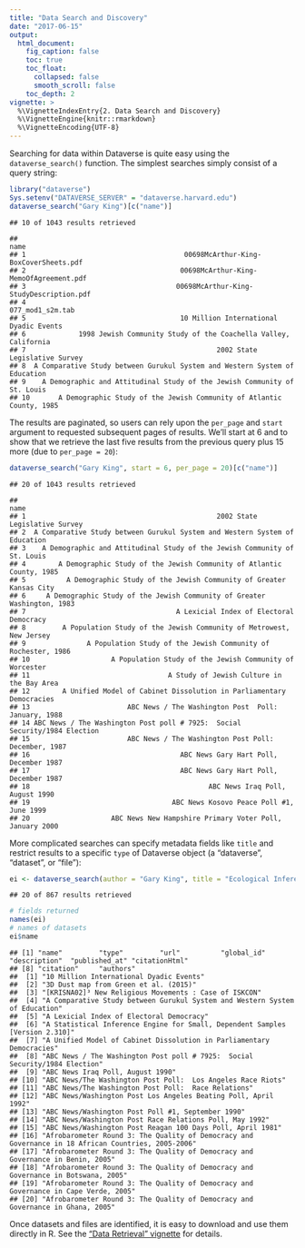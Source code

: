 ```yaml
---
title: "Data Search and Discovery"
date: "2017-06-15"
output:
  html_document:
    fig_caption: false
    toc: true
    toc_float:
      collapsed: false
      smooth_scroll: false
    toc_depth: 2
vignette: >
  %\VignetteIndexEntry{2. Data Search and Discovery}
  %\VignetteEngine{knitr::rmarkdown}
  %\VignetteEncoding{UTF-8}
---
```




Searching for data within Dataverse is quite easy using the `dataverse_search()` function. The simplest searches simply consist of a query string:


```r
library("dataverse")
Sys.setenv("DATAVERSE_SERVER" = "dataverse.harvard.edu")
dataverse_search("Gary King")[c("name")]
```

```
## 10 of 1043 results retrieved
```

```
##                                                                          name
## 1                                       00698McArthur-King-BoxCoverSheets.pdf
## 2                                      00698McArthur-King-MemoOfAgreement.pdf
## 3                                     00698McArthur-King-StudyDescription.pdf
## 4                                                            077_mod1_s2m.tab
## 5                                      10 Million International Dyadic Events
## 6             1998 Jewish Community Study of the Coachella Valley, California
## 7                                               2002 State Legislative Survey
## 8  A Comparative Study between Gurukul System and Western System of Education
## 9    A Demographic and Attitudinal Study of the Jewish Community of St. Louis
## 10       A Demographic Study of the Jewish Community of Atlantic County, 1985
```

The results are paginated, so users can rely upon the `per_page` and `start` argument to requested subsequent pages of results. We'll start at 6 and to show that we retrieve the last five results from the previous query plus 15 more (due to `per_page = 20`):


```r
dataverse_search("Gary King", start = 6, per_page = 20)[c("name")]
```

```
## 20 of 1043 results retrieved
```

```
##                                                                          name
## 1                                               2002 State Legislative Survey
## 2  A Comparative Study between Gurukul System and Western System of Education
## 3    A Demographic and Attitudinal Study of the Jewish Community of St. Louis
## 4        A Demographic Study of the Jewish Community of Atlantic County, 1985
## 5          A Demographic Study of the Jewish Community of Greater Kansas City
## 6     A Demographic Study of the Jewish Community of Greater Washington, 1983
## 7                                     A Lexicial Index of Electoral Democracy
## 8         A Population Study of the Jewish Community of Metrowest, New Jersey
## 9               A Population Study of the Jewish Community of Rochester, 1986
## 10                    A Population Study of the Jewish Community of Worcester
## 11                                  A Study of Jewish Culture in the Bay Area
## 12        A Unified Model of Cabinet Dissolution in Parliamentary Democracies
## 13                        ABC News / The Washington Post  Poll: January, 1988
## 14 ABC News / The Washington Post poll # 7925:  Social Security/1984 Election
## 15                        ABC News / The Washington Post Poll: December, 1987
## 16                                     ABC News Gary Hart Poll, December 1987
## 17                                     ABC News Gary Hart Poll, December 1987
## 18                                            ABC News Iraq Poll, August 1990
## 19                                   ABC News Kosovo Peace Poll #1, June 1999
## 20                    ABC News New Hampshire Primary Voter Poll, January 2000
```

More complicated searches can specify metadata fields like `title` and restrict results to a specific `type` of Dataverse object (a "dataverse", "dataset", or "file"):


```r
ei <- dataverse_search(author = "Gary King", title = "Ecological Inference", type = "dataset", per_page = 20)
```

```
## 20 of 867 results retrieved
```

```r
# fields returned
names(ei)
# names of datasets
ei$name
```

```
## [1] "name"         "type"         "url"          "global_id"    "description"  "published_at" "citationHtml"
## [8] "citation"     "authors"
##  [1] "10 Million International Dyadic Events"
##  [2] "3D Dust map from Green et al. (2015)"
##  [3] "[KRISNA02]³ New Religious Movements : Case of ISKCON"
##  [4] "A Comparative Study between Gurukul System and Western System of Education"
##  [5] "A Lexicial Index of Electoral Democracy"
##  [6] "A Statistical Inference Engine for Small, Dependent Samples  [Version 2.310]"
##  [7] "A Unified Model of Cabinet Dissolution in Parliamentary Democracies"
##  [8] "ABC News / The Washington Post poll # 7925:  Social Security/1984 Election"
##  [9] "ABC News Iraq Poll, August 1990"
## [10] "ABC News/The Washington Post Poll:  Los Angeles Race Riots"
## [11] "ABC News/The Washington Post Poll:  Race Relations"
## [12] "ABC News/Washington Post Los Angeles Beating Poll, April 1992"
## [13] "ABC News/Washington Post Poll #1, September 1990"
## [14] "ABC News/Washington Post Race Relations Poll, May 1992"
## [15] "ABC News/Washington Post Reagan 100 Days Poll, April 1981"
## [16] "Afrobarometer Round 3: The Quality of Democracy and Governance in 18 African Countries, 2005-2006"
## [17] "Afrobarometer Round 3: The Quality of Democracy and Governance in Benin, 2005"
## [18] "Afrobarometer Round 3: The Quality of Democracy and Governance in Botswana, 2005"
## [19] "Afrobarometer Round 3: The Quality of Democracy and Governance in Cape Verde, 2005"
## [20] "Afrobarometer Round 3: The Quality of Democracy and Governance in Ghana, 2005"
```

Once datasets and files are identified, it is easy to download and use them directly in R. See the ["Data Retrieval" vignette](C-retrieval.html) for details.
